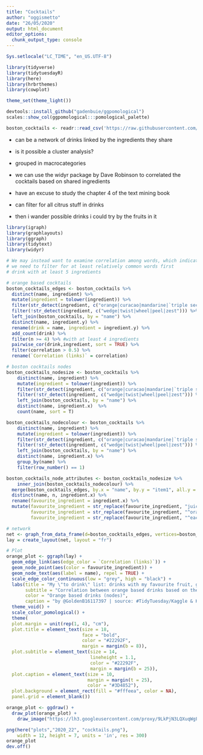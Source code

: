 ```yaml
---
title: "Cocktails"
author: "oggismetto"
date: "26/05/2020"
output: html_document
editor_options: 
  chunk_output_type: console
---
```


```r

Sys.setlocale("LC_TIME", "en_US.UTF-8")

library(tidyverse)
library(tidytuesdayR)
library(here)
library(hrbrthemes)
library(cowplot)

theme_set(theme_light())

devtools::install_github("gadenbuie/ggpomological")
scales::show_col(ggpomological:::pomological_palette)

boston_cocktails <- readr::read_csv('https://raw.githubusercontent.com/rfordatascience/tidytuesday/master/data/2020/2020-05-26/boston_cocktails.csv')

```

* can be a network of drinks linked by the ingredients they share
* is it possible a cluster analysis?
* grouped in macrocategories
* we can use the widyr package by Dave Robinson to correlated the cocktails based on shared ingredients
* have an excuse to study the chapter 4 of the text mining book

* can filter for all citrus stuff in drinks
* then i wander possible drinks i could try by the fruits in it

```r

library(igraph)
library(graphlayouts)
library(ggraph)
library(tidytext)
library(widyr)

# We may instead want to examine correlation among words, which indicates how often they appear together relative to how often they appear separately.
# we need to filter for at least relatively common words first
# drink with at least 5 ingredients

# orange based cocktails
boston_cocktails_edges <- boston_cocktails %>% 
  distinct(name, ingredient) %>%
  mutate(ingredient = tolower(ingredient)) %>%
  filter(str_detect(ingredient, c("orange|curacao|mandarine|`triple sec`"))) %>%
  filter(!str_detect(ingredient, c("wedge|twist|wheel|peel|zest"))) %>%
  left_join(boston_cocktails, by = "name") %>%
  distinct(name, ingredient.y) %>%
  rename(drink = name, ingredient = ingredient.y) %>%
  add_count(drink) %>%
  filter(n >= 4) %>% #with at least 4 ingredients
  pairwise_cor(drink,ingredient, sort = TRUE) %>%
  filter(correlation > 0.5) %>%
  rename(`Correlation (links)` = correlation)

# boston cocktails nodes
boston_cocktails_nodesize <- boston_cocktails %>% 
    distinct(name, ingredient) %>%
    mutate(ingredient = tolower(ingredient)) %>%
    filter(str_detect(ingredient, c("orange|curacao|mandarine|`triple sec`"))) %>%
    filter(!str_detect(ingredient, c("wedge|twist|wheel|peel|zest"))) %>%
    left_join(boston_cocktails, by = "name") %>%
    distinct(name, ingredient.x)  %>%
    count(name, sort = T)

boston_cocktails_nodecolour <- boston_cocktails %>% 
    distinct(name, ingredient) %>%
    mutate(ingredient = tolower(ingredient)) %>%
    filter(str_detect(ingredient, c("orange|curacao|mandarine|`triple sec`"))) %>%
    filter(!str_detect(ingredient, c("wedge|twist|wheel|peel|zest"))) %>%
    left_join(boston_cocktails, by = "name") %>%
    distinct(name, ingredient.x) %>%
    group_by(name) %>%
    filter(row_number() == 1)

boston_cocktails_node_attributes <- boston_cocktails_nodesize %>%
    inner_join(boston_cocktails_nodecolour) %>%
  merge(boston_cocktails_edges, by.x = "name", by.y = "item1", all.y =  TRUE) %>%
  distinct(name, n, ingredient.x) %>%
  rename(favourite_ingredient = ingredient.x) %>%
  mutate(favourite_ingredient = str_replace(favourite_ingredient, "juice of orange", "orange juice"),
         favourite_ingredient = str_replace(favourite_ingredient, "^orange$", "fresh orange juice"),
         favourite_ingredient = str_replace(favourite_ingredient, "^each orange juice and sweet sherry$", "fresh orange juice"))

# network
net <- graph_from_data_frame(d=boston_cocktails_edges, vertices=boston_cocktails_node_attributes, directed=F) 
lay = create_layout(net, layout = "fr")

# Plot
orange_plot <- ggraph(lay) +
  geom_edge_link(aes(edge_color = `Correlation (links)`)) +
  geom_node_point(aes(color = favourite_ingredient)) +
  geom_node_text(aes(label = name), repel = TRUE) +
  scale_edge_color_continuous(low = "grey", high = "black") +
  labs(title = "My \"to drink\" list: drinks with my favourite fruit, guess which one!",
       subtitle = "Correlation between orange based drinks based on their shared ingredients",
       color = "Orange based drinks (nodes)",
       caption = "by @GoldenB16117397 | source: #TidyTuesday/Kaggle & Kaggle | Cocktails") +
  theme_void() + 
  scale_color_pomological() +
  theme(
  plot.margin = unit(rep(1, 4), "cm"),
  plot.title = element_text(size = 18, 
                            face = "bold",
                            color = "#22292F", 
                            margin = margin(b = 8)),
  plot.subtitle = element_text(size = 14, 
                               lineheight = 1.1,
                               color = "#22292F",
                               margin = margin(b = 25)),
  plot.caption = element_text(size = 10,
                              margin = margin(t = 25), 
                              color = "#3D4852"),
  plot.background = element_rect(fill = "#fffeea", color = NA), 
  panel.grid = element_blank())

orange_plot <- ggdraw() +
  draw_plot(orange_plot) +
    draw_image("https://lh3.googleusercontent.com/proxy/9LkPjN3LQXuqWgFaFbVJUumGUOudx370BdLqkQRSOQU5e9ucQQ4md8hG01yziuqqV40LwF_j_UGqHsVjKEqiHLD4edo8oKO6IqRcSdZohGhzSn8X-Lw", x = 0.37, y = 0.32, scale = .2)

png(here("plots","2020_22", "cocktails.png"), 
    width = 12, height = 7, units = 'in', res = 300)
orange_plot
dev.off()

```

